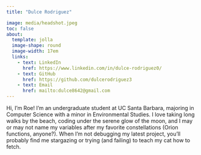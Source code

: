 ```yaml
---
title: "Dulce Rodriguez"

image: media/headshot.jpeg
toc: false
about: 
  template: jolla
  image-shape: round
  image-width: 17em
  links:
    - text: LinkedIn
      href: https://www.linkedin.com/in/dulce-rodriguez0/
    - text: GitHub
      href: https://github.com/dulcerodriguez3
    - text: Email
      href: mailto:dulce8642@gmail.com
---
```


Hi, I’m Roe! I’m an undergraduate student at UC Santa Barbara, majoring in Computer Science with a minor in Environmental Studies. I love taking long walks by the beach, coding under the serene glow of the moon, and I may or may not name my variables after my favorite constellations (Orion functions, anyone?). When I’m not debugging my latest project, you’ll probably find me stargazing or trying (and failing) to teach my cat how to fetch.
